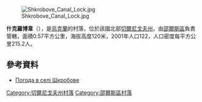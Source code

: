 [[Image:Shkrobove_Canal_Lock.jpg|right]]

{{coord|51|46|41|N|32|3|54|E|scale:100000|display=title}}

'''什克羅博韋'''（{{lang-uk|Шкробове}}），是[[烏克蘭|烏克蘭]]的村落，位於該國北部[[切爾尼戈夫州|切爾尼戈夫州]]，由[[邵爾斯區|邵爾斯區]]負責管轄，面積0.57平方公里，海拔高度120米，2001年人口122，人口密度每平方公里215.2人。

==參考資料==
* [http://weather.in.ua/ua/chernigovskaja/29052 Погода в селі Шкробове] {{Wayback|url=http://weather.in.ua/ua/chernigovskaja/29052 |date=20111220131528 }}

{{Chernihiv-geo-stub}}

[[Category:切爾尼戈夫州村落|Category:切爾尼戈夫州村落]]
[[Category:邵爾斯區村落|Category:邵爾斯區村落]]